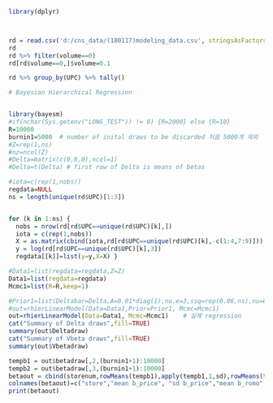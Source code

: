 ```r
library(dplyr)



rd = read.csv('d:/cns_data/(180117)modeling_data.csv', stringsAsFactors = F)
rd
rd %>% filter(volume==0)
rd[rd$volume==0,]$volume=0.1

rd %>% group_by(UPC) %>% tally()
```


```r
# Bayesian Hierarchical Regression


library(bayesm)
#if(nchar(Sys.getenv("LONG_TEST")) != 0) {R=2000} else {R=10}
R=10000
burnin1=5000  # number of inital draws to be discarded 처음 5000개 제외
#Z=rep(1,ns) 
#nz=ncol(Z)
#Delta=matrix(c(0,0,0),ncol=1)
#Delta=t(Delta) # first row of Delta is means of betas

#iota=c(rep(1,nobs))
regdata=NULL
ns = length(unique(rd$UPC)[1:3])


for (k in 1:ns) {
  nobs = nrow(rd[rd$UPC==unique(rd$UPC)[k],])
  iota = c(rep(1,nobs))
  X = as.matrix(cbind(iota,rd[rd$UPC==unique(rd$UPC)[k],-c(1:4,7:9)]))
  y = log(rd[rd$UPC==unique(rd$UPC)[k],3])
  regdata[[k]]=list(y=y,X=X) }

#Data1=list(regdata=regdata,Z=Z)
Data1=list(regdata=regdata)
Mcmc1=list(R=R,keep=1)

#Prior1=list(Deltabar=Delta,A=0.01*diag(1),nu.e=3,ssq=rep(0.06,ns),nu=6,V=6*0.1*diag(3)) 
#out=rhierLinearModel(Data=Data1,Prior=Prior1, Mcmc=Mcmc1)
out=rhierLinearModel(Data=Data1, Mcmc=Mcmc1)    # 실제 regression
cat("Summary of Delta draws",fill=TRUE)
summary(out$Deltadraw)
cat("Summary of Vbeta draws",fill=TRUE)
summary(out$Vbetadraw)

```

```r
tempb1 = out$betadraw[,2,(burnin1+1):10000]
tempb2 = out$betadraw[,3,(burnin1+1):10000]
betaout = cbind(storenum,rowMeans(tempb1),apply(tempb1,1,sd),rowMeans(tempb2),apply(tempb2,1,sd))
colnames(betaout)=c("store","mean b_price", "sd b_price","mean b_romo","sd b_promo")
print(betaout)
```

